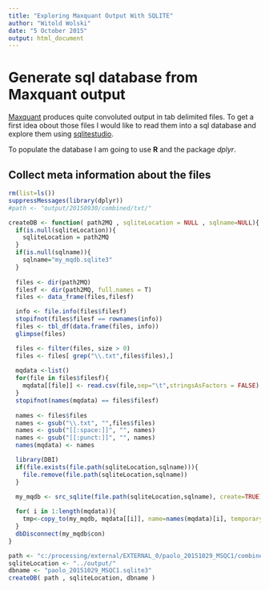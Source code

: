```yaml
---
title: "Exploring Maxquant Output With SQLITE"
author: "Witold Wolski"
date: "5 October 2015"
output: html_document
---
```


# Generate sql database from Maxquant output

[Maxquant](http://www.maxquant.org) produces quite convoluted output in tab delimited files. To get a first idea obout those files I would like to read them into a sql database and explore them using [sqlitestudio](http://sqlitestudio.pl/).

To populate the database I am going to use __R__ and the package _dplyr_.

## Collect meta information about the files


```r
rm(list=ls())
suppressMessages(library(dplyr))
#path <- "output/20150930/combined/txt/"

createDB <- function( path2MQ , sqliteLocation = NULL , sqlname=NULL){
  if(is.null(sqliteLocation)){
    sqliteLocation = path2MQ
  }
  if(is.null(sqlname)){
    sqlname="my_mqdb.sqlite3"
  }
  
  files <- dir(path2MQ)
  filesf <- dir(path2MQ, full.names = T)
  files <- data_frame(files,filesf)

  info <- file.info(files$filesf)
  stopifnot(files$filesf == rownames(info))
  files <- tbl_df(data.frame(files, info))
  glimpse(files)

  files <- filter(files, size > 0)
  files <- files[ grep("\\.txt",files$files),]
  
  mqdata <-list()
  for(file in files$filesf){
    mqdata[[file]] <- read.csv(file,sep="\t",stringsAsFactors = FALSE)
  }
  stopifnot(names(mqdata) == files$filesf)
  
  names <- files$files
  names <- gsub("\\.txt", "",files$files)
  names <- gsub("[[:space:]]", "", names) 
  names <- gsub("[[:punct:]]", "", names)
  names(mqdata) <- names

  library(DBI)
  if(file.exists(file.path(sqliteLocation,sqlname))){
    file.remove(file.path(sqliteLocation,sqlname))
  }
  
  my_mqdb <- src_sqlite(file.path(sqliteLocation,sqlname), create=TRUE)

  for( i in 1:length(mqdata)){
    tmp<-copy_to(my_mqdb, mqdata[[i]], name=names(mqdata)[i], temporary = FALSE)
  }
  dbDisconnect(my_mqdb$con)
}

```

```r
path <- "c:/processing/external/EXTERNAL_0/paolo_20151029_MSQC1/combined/txt"
sqliteLocation <- "../output/"
dbname <- "paolo_20151029_MSQC1.sqlite3"
createDB( path , sqliteLocation, dbname )

```
